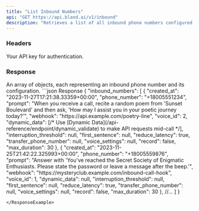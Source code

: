 ```yaml
---
title: "List Inbound Numbers"
api: "GET https://api.bland.ai/v1/inbound"
description: "Retrieves a list of all inbound phone numbers configured for your account, along with their associated settings."
---
```


### Headers

<ParamField header="authorization" type="string" required>
  Your API key for authentication.
</ParamField>

### Response

<ResponseField name="inbound_numbers" type="array">
  An array of objects, each representing an inbound phone number and its configuration.
</ResponseField>

<ResponseExample>
```json Response
{
    "inbound_numbers": [
        {
            "created_at": "2023-11-27T17:21:38.33359+00:00",
            "phone_number": "+18005551234",
            "prompt": "When you receive a call, recite a random poem from 'Sunset Boulevard' and then ask, 'How may I assist you in your poetic journey today?'",
            "webhook": "https://api.example.com/poetry-line",
            "voice_id": 2,
            "dynamic_data": [/* Use [Dynamic Data](/api-reference/endpoint/dynamic_validate) to make API requests mid-call */],
            "interruption_threshold": null,
            "first_sentence": null,
            "reduce_latency": true,
            "transfer_phone_number": null,
            "voice_settings": null,
            "record": false,
            "max_duration": 30
        },
        {
            "created_at": "2023-11-25T21:42:22.325993+00:00",
            "phone_number": "+18005559876",
            "prompt": "Answer with 'You've reached the Secret Society of Enigmatic Enthusiasts. Please state the password or leave a message after the beep.'",
            "webhook": "https://mysteryclub.example.com/inbound-call-hook",
            "voice_id": 1,
            "dynamic_data": null,
            "interruption_threshold": null,
            "first_sentence": null,
            "reduce_latency": true,
            "transfer_phone_number": null,
            "voice_settings": null,
            "record": false,
            "max_duration": 30
        },
        //...
    ]
}

```
</ResponseExample>

